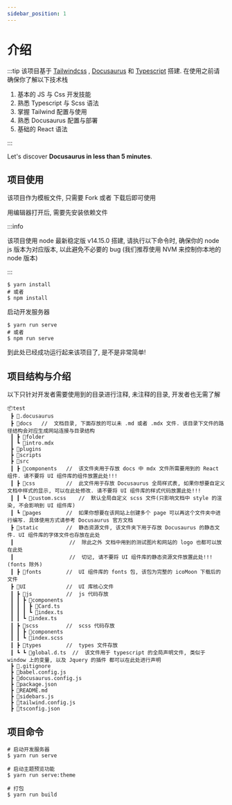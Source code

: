 ```yaml
---
sidebar_position: 1
---
```


# 介绍

:::tip
该项目基于 [Tailwindcss](https://tailwindcss.com/) , [Docusaurus](https://docusaurus.io/zh-CN/) 和 [Typescript](https://www.typescriptlang.org/) 搭建.
在使用之前请确保你了解以下技术栈

1. 基本的 JS 与 Css 开发技能
2. 熟悉 Typescript 与 Scss 语法
3. 掌握 Tailwind 配置与使用
4. 熟悉 Docusaurus 配置与部署
5. 基础的 React 语法

:::

Let's discover **Docusaurus in less than 5 minutes**.

## 项目使用

该项目作为模板文件, 只需要 Fork 或者 下载后即可使用

用编辑器打开后, 需要先安装依赖文件

:::info

该项目使用 node 最新稳定版 v14.15.0 搭建, 请执行以下命令时, 确保你的 node js 版本为对应版本, 以此避免不必要的 bug
(我们推荐使用 NVM 来控制你本地的 node 版本)

:::

```shell
$ yarn install
# 或者
$ npm install
```

启动开发服务器

```shell
$ yarn run serve
# 或者
$ npm run serve
```

到此处已经成功运行起来该项目了, 是不是非常简单!

## 项目结构与介绍

以下只针对开发者需要使用到的目录进行注释, 未注释的目录, 开发者也无需了解

```text
📦test
 ┣ 📂.docusaurus
 ┣ 📂docs   //  文档目录, 下面存放的可以未 .md 或者 .mdx 文件. 该目录下文件的路径结构会对应生成网站连接与目录结构
 ┃ ┣ 📂folder
 ┃ ┗ 📜intro.mdx
 ┣ 📂plugins
 ┣ 📂scripts
 ┣ 📂src
 ┃ ┣ 📂components   //  该文件夹用于存放 docs 中 mdx 文件所需要用到的 React 组件. 请不要将 UI 组件库的组件放置此处!!!
 ┃ ┣ 📂css          //  此文件用于存放 Docusaurus 全局样式表, 如果你想要自定义文档中样式的显示, 可以在此处修改. 请不要将 UI 组件库的样式代码放置此处!!!
 ┃ ┃ ┗ 📜custom.scss    //  默认全局自定义 scss 文件(只影响文档中 style 的渲染, 不会影响到 UI 组件库)
 ┃ ┗ 📂pages        //  如果你想要在该网站上创建多个 page 可以再这个文件夹中进行编写. 具体使用方式请参考 Docusaurus 官方文档
 ┣ 📂static         //  静态资源文件, 该文件夹下用于存放 Docusaurus 的静态文件. UI 组件库的字体文件也存放在此处
 ┃                  //  除此之外 文档中用到的测试图片和网站的 logo 也都可以放在此处
 ┃                  //  切记, 请不要将 UI 组件库的静态资源文件放置此处!!! (fonts 除外)
 ┃ ┣ 📂fonts        //  UI 组件库的 fonts 包, 该包为完整的 icoMoon 下载后的文件
 ┣ 📂UI             //  UI 库核心文件
 ┃ ┣ 📂js           //  js 代码存放
 ┃ ┃ ┣ 📂components
 ┃ ┃ ┃ ┣ 📜Card.ts
 ┃ ┃ ┃ ┗ 📜index.ts
 ┃ ┃ ┗ 📜index.ts
 ┃ ┣ 📂scss         //  scss 代码存放
 ┃ ┃ ┣ 📂components
 ┃ ┃ ┗ 📜index.scss
 ┃ ┣ 📂types        //  types 文件存放
 ┃ ┗ ┗ 📜global.d.ts  //  该文件用于 typescript 的全局声明文件, 类似于 window 上的变量, 以及 Jquery 的插件 都可以在此处进行声明
 ┣ 📜.gitignore
 ┣ 📜babel.config.js
 ┣ 📜docusaurus.config.js
 ┣ 📜package.json
 ┣ 📜README.md
 ┣ 📜sidebars.js
 ┣ 📜tailwind.config.js
 ┣ 📜tsconfig.json
```

## 项目命令

```shell
# 启动开发服务器
$ yarn run serve

# 启动主题预览功能
$ yarn run serve:theme

# 打包
$ yarn run build
```
